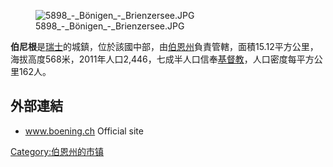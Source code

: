 [[Image:5898_-_Bönigen_-_Brienzersee.JPG|right]]

'''伯尼根'''是[[瑞士|瑞士]]的城鎮，位於該國中部，由[[伯恩州|伯恩州]]負責管轄，面積15.12平方公里，海拔高度568米，2011年人口2,446，七成半人口信奉[[基督教|基督教]]，人口密度每平方公里162人。

==外部連結==
*[https://web.archive.org/web/20070108055101/http://www.boenigen.ch/ www.boening.ch] {{de icon}} Official site

{{Switzerland-geo-stub}}
[[Category:伯恩州的市镇|Category:伯恩州的市镇]]